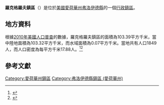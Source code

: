 {{noteTA
|G1=USState
|G2=地名
|G3=Unit
}}
{{Infobox settlement
|official_name            = 羅克格羅夫鎮區
|native_name = Rock Grove Township
|settlement_type          = [[行政鎮區|行政鎮區]]
|image_skyline            = 
|imagesize                = 
|image_map                = Map highlighting Rock Grove Township, Floyd County, Iowa.svg
|mapsize                  = 250px
|pushpin_map  =USA Iowa
|pushpin_label = 羅克格羅夫鎮區
|pushpin_label_position   = top
|pushpin_map_caption      = 羅克格羅夫鎮區在愛荷華州的位置
|subdivision_type         = [[世界政區索引|國家]]
|subdivision_type1        = [[美国州份|州份]]
|subdivision_type2        = [[愛荷華州行政区划|縣]]
|subdivision_name         = [[美国|美国]]
|subdivision_name1        = [[愛荷華州|愛荷華州]]
|subdivision_name2        = [[弗洛伊德縣_(愛荷華州)|弗洛伊德縣]]
|elevation_ft             = 1125
|elevation_m              = 343
|timezone                 = [[北美中部時區|北美中部時區]]
|area_total_km2           = 103.39
|area_land_km2            = 103.32
|area_water_km2           = 0.07
|area_total_sq_mi         = 
|area_land_sq_mi          = 
|area_water_sq_mi         = 
|population_as_of         = [[2010年美國人口普查|2010]]
|population_footnotes     = 
|population_total         = 1849
|population_density_km2   = auto
|population_density_sq_mi = auto
|utc_offset               = -6
|coordinates              = {{coord|43|09|59|N|92|58|12|W|type:city_region:US-AL_source:GNS-enwiki|display=inline,title}}
| coor_pinpoint           = 
| coordinates_footnotes   = 
|timezone_DST             = CDT
|utc_offset_DST           = -5
|postal_code_type         = [[美國郵區編號|郵區編號]]
|postal_code              = 50458, 50471
|area_code                = {{link-en|电话区号641|Area code 641|641}}
|blank_name = [[地名信息系统|GNIS ID]]
|blank_info = 468635
}}
'''羅克格羅夫鎮區'''（{{lang-en|Rock Grove Township}}）是位於[[美國|美國]][[愛荷華州|愛荷華州]][[弗洛伊德縣_(愛荷華州)|弗洛伊德縣]]的一個[[行政鎮區|行政鎮區]]。

== 地方資料 ==
根據[[2010年美國人口普查|2010年美國人口普查]]的數據，羅克格羅夫鎮區的面積為103.39平方千米，當中陸地面積為103.32平方千米，而水域面積為0.07平方千米。當地共有人口1849人，而人口密度為每平方千米17.88人。<ref name="GR8">{{cite web|url=http://factfinder2.census.gov|publisher=[[美国人口调查局|美国人口调查局]]|accessdate=2011-05-14|title=American FactFinder|archive-date=2013-09-11|archive-url=https://web.archive.org/web/20130911234518/http://factfinder2.census.gov/|dead-url=no}}</ref><ref>{{cite web|url=https://www.citypopulation.de/en/usa/iowa/admin/|title=USA: Iowa (Counties and Townships) - City Population}}</ref>

== 參考文獻 ==
{{reflist}}

{{弗洛伊德縣 (愛荷華州)}}

{{DEFAULTSORT:Rock Grove Township}}
[[Category:愛荷華州鎮區|Category:愛荷華州鎮區]]
[[Category:弗洛伊德縣鎮區_(愛荷華州)|Category:弗洛伊德縣鎮區 (愛荷華州)]]

{{Iowa-geo-stub}}